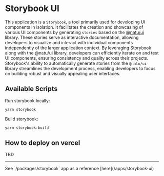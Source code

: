 
# Storybook UI

This application is a `Storybook`, a tool primarily used for developing UI components in isolation. It facilitates the creation and showcasing of various UI components by generating `stories` based on the [@natu/ui](/packages/ui) library. These stories serve as interactive documentation, allowing developers to visualize and interact with individual components independently of the larger application context. By leveraging Storybook along with the @natu/ui library, developers can efficiently iterate on and test UI components, ensuring consistency and quality across their projects. Storybook's ability to automatically generate stories from the `@natu/ui` library streamlines the development process, enabling developers to focus on building robust and visually appealing user interfaces.

## Available Scripts

Run storybook locally:

```bash copy
yarn storybook
```

Build storybook:

```bash copy
yarn storybook:build
```

## How to deploy on vercel

<Callout type="warning" emoji="🚧">
  TBD
</Callout>

---

<Callout type="info" emoji="ℹ️">
  See `/packages/storybook` app as a reference [here](/apps/storybook-ui)
</Callout>
